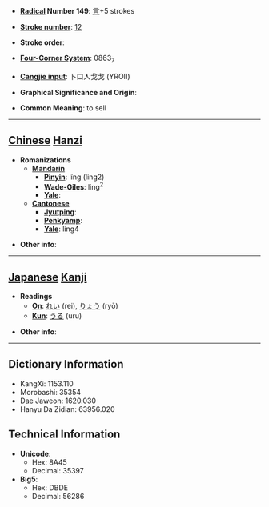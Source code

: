 * '''[[Wiktionary:Chinese radical index| Radical]] Number 149''': [[Wiktionary:Chinese radical index 言|言]]+5 strokes

* '''[[Wiktionary:Chinese total strokes index|Stroke number]]''': [[Wiktionary:Chinese total strokes index 12|12]]

* '''Stroke order''': 

* '''[[Wiktionary:Chinese four corner index|Four-Corner System]]''': 0863<sub>7</sub>

* '''[[Wiktionary:Chinese Cangjie index|Cangjie input]]''': 卜口人戈戈 (YROII)

* '''Graphical Significance and Origin''': 

* '''Common Meaning''': to sell

----

== [[Chinese]] [[Hanzi]] ==

* '''Romanizations'''
** '''[[Mandarin]]'''
*** '''[[Pinyin]]''': líng (ling2)
*** '''[[Wade-Giles]]''': ling<sup>2</sup>
*** '''[[Yale]]''': 
** '''[[Cantonese]]'''
*** '''[[Jyutping]]''':
*** '''[[Penkyamp]]''': 
*** '''[[Yale]]''': ling4

* '''Other info''': 

----

== [[Japanese]] [[Kanji]] ==

* '''Readings'''
** '''[[On]]''': [[れい]] (rei), [[りょう]] (ryō)
** '''[[Kun]]''': [[うる]] (uru)

* '''Other info''':  

----

== Dictionary Information ==

* KangXi: 1153.110
* Morobashi: 35354
* Dae Jaweon: 1620.030
* Hanyu Da Zidian: 63956.020

== Technical Information ==

* '''Unicode''':
** Hex: 8A45
** Decimal: 35397
* '''Big5''':
** Hex: DBDE
** Decimal: 56286